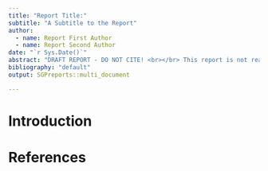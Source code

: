 ```yaml
---
title: "Report Title:"
subtitle: "A Subtitle to the Report"
author:
  - name: Report First Author
  - name: Report Second Author
date: "`r Sys.Date()`"
abstract: "DRAFT REPORT - DO NOT CITE! <br></br> This report is not ready for Primetime yet."
bibliography: "default"
output: SGPreports::multi_document

---
```


<!--SGPreport--> <!--DO NOT DELETE THE 'SGPreport' COMMENT (You CAN delete this one...)-->

#  Introduction

#  References